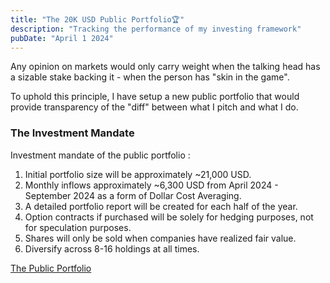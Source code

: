 ```yaml
---
title: "The 20K USD Public Portfolio🏆"
description: "Tracking the performance of my investing framework"
pubDate: "April 1 2024"
---
```



Any opinion on markets would only carry weight when the talking head has a sizable stake backing it - when the person has "skin in the game". 

To uphold this principle, I have setup a new public portfolio that would provide transparency of the "diff" between what I pitch and what I do.


### The Investment Mandate
Investment mandate of the public portfolio : 

1. Initial portfolio size will be approximately ~21,000 USD.
2. Monthly inflows approximately ~6,300 USD from April 2024 - September 2024 as a form of Dollar Cost Averaging. 
3. A detailed portfolio report will be created for each half of the year.
4. Option contracts if purchased will be solely for hedging purposes, not for speculation purposes.
5. Shares will only be sold when companies have realized fair value.
6. Diversify across 8-16 holdings at all times.

[The Public Portfolio](../portfolio)

